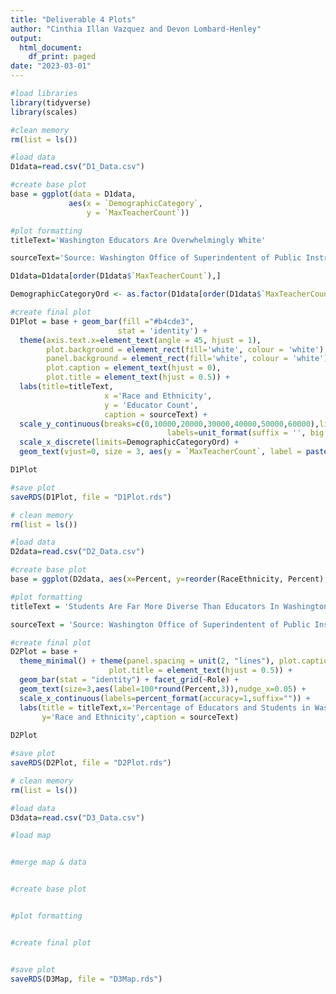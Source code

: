 ```yaml
---
title: "Deliverable 4 Plots"
author: "Cinthia Illan Vazquez and Devon Lombard-Henley"
output: 
  html_document:
    df_print: paged
date: "2023-03-01"
---
```

```r
#load libraries
library(tidyverse)
library(scales)
```


```r
#clean memory
rm(list = ls()) 

#load data
D1data=read.csv("D1_Data.csv")

#create base plot
base = ggplot(data = D1data, 
             aes(x = `DemographicCategory`,
                 y = `MaxTeacherCount`)) 

#plot formatting
titleText='Washington Educators Are Overwhelmingly White'

sourceText='Source: Washington Office of Superindentent of Public Instruction 2020-2021 School Year (self reported data)'

D1data=D1data[order(D1data$`MaxTeacherCount`),]

DemographicCategoryOrd <- as.factor(D1data[order(D1data$`MaxTeacherCount`),]$`DemographicCategory`)

#create final plot
D1Plot = base + geom_bar(fill ="#b4cde3",
                        stat = 'identity') + 
  theme(axis.text.x=element_text(angle = 45, hjust = 1), 
        plot.background = element_rect(fill='white', colour = 'white'), 
        panel.background = element_rect(fill='white', colour = 'white'), 
        plot.caption = element_text(hjust = 0), 
        plot.title = element_text(hjust = 0.5)) + 
  labs(title=titleText,
                     x ='Race and Ethnicity', 
                     y = 'Educator Count',
                     caption = sourceText) + 
  scale_y_continuous(breaks=c(0,10000,20000,30000,40000,50000,60000),limits = c(0, 65000), 
                                   labels=unit_format(suffix = '', big.mark = ',')) + 
  scale_x_discrete(limits=DemographicCategoryOrd) + 
  geom_text(vjust=0, size = 3, aes(y = `MaxTeacherCount`, label = paste0(round(MaxTeacherPercent,2),'%')))

D1Plot
```

```r
#save plot
saveRDS(D1Plot, file = "D1Plot.rds")
```

```r
# clean memory
rm(list = ls()) 

#load data
D2data=read.csv("D2_Data.csv")

#create base plot
base = ggplot(D2data, aes(x=Percent, y=reorder(RaceEthnicity, Percent),))

#plot formatting
titleText = 'Students Are Far More Diverse Than Educators In Washington'

sourceText = 'Source: Washington Office of Superindentent of Public Instruction 2020-2021 School Year (self reported data)'

#create final plot
D2Plot = base +
  theme_minimal() + theme(panel.spacing = unit(2, "lines"), plot.caption = element_text(hjust = 0), 
                      plot.title = element_text(hjust = 0.5)) +
  geom_bar(stat = "identity") + facet_grid(~Role) + 
  geom_text(size=3,aes(label=100*round(Percent,3)),nudge_x=0.05) + 
  scale_x_continuous(labels=percent_format(accuracy=1,suffix="")) + 
  labs(title = titleText,x='Percentage of Educators and Students in Washington Public Schools (%)',
       y='Race and Ethnicity',caption = sourceText)
  
D2Plot
```

```r
#save plot
saveRDS(D2Plot, file = "D2Plot.rds")
```

```r
# clean memory
rm(list = ls()) 

#load data
D3data=read.csv("D3_Data.csv")

#load map


#merge map & data


#create base plot


#plot formatting


#create final plot



```

```r
#save plot
saveRDS(D3Map, file = "D3Map.rds")
```